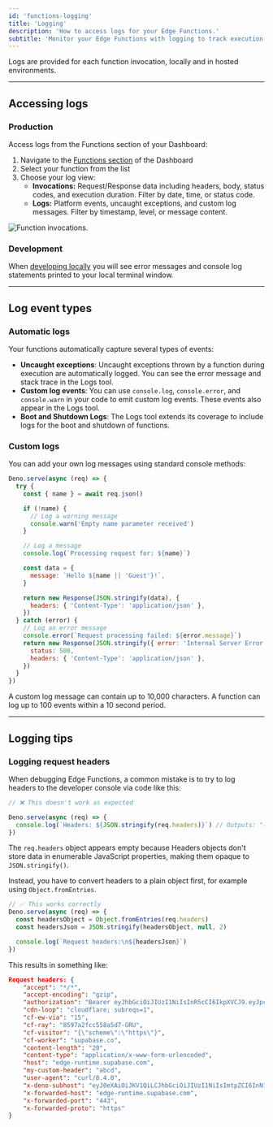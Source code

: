 ```yaml
---
id: 'functions-logging'
title: 'Logging'
description: 'How to access logs for your Edge Functions.'
subtitle: 'Monitor your Edge Functions with logging to track execution, debug issues, and optimize performance.'
---
```


Logs are provided for each function invocation, locally and in hosted environments.

---

## Accessing logs

### Production

Access logs from the Functions section of your Dashboard:

1. Navigate to the [Functions section](https://supabase.com/dashboard/project/_/functions) of the Dashboard
2. Select your function from the list
3. Choose your log view:
   - **Invocations:** Request/Response data including headers, body, status codes, and execution duration. Filter by date, time, or status code.
   - **Logs:** Platform events, uncaught exceptions, and custom log messages. Filter by timestamp, level, or message content.

![Function invocations.](/docs/img/guides/functions/function-logs.png)

### Development

When [developing locally](/docs/guides/functions/local-development) you will see error messages and console log statements printed to your local terminal window.

---

## Log event types

### Automatic logs

Your functions automatically capture several types of events:

- **Uncaught exceptions**: Uncaught exceptions thrown by a function during execution are automatically logged. You can see the error message and stack trace in the Logs tool.
- **Custom log events**: You can use `console.log`, `console.error`, and `console.warn` in your code to emit custom log events. These events also appear in the Logs tool.
- **Boot and Shutdown Logs**: The Logs tool extends its coverage to include logs for the boot and shutdown of functions.

### Custom logs

You can add your own log messages using standard console methods:

```js
Deno.serve(async (req) => {
  try {
    const { name } = await req.json()

    if (!name) {
      // Log a warning message
      console.warn('Empty name parameter received')
    }

    // Log a message
    console.log(`Processing request for: ${name}`)

    const data = {
      message: `Hello ${name || 'Guest'}!`,
    }

    return new Response(JSON.stringify(data), {
      headers: { 'Content-Type': 'application/json' },
    })
  } catch (error) {
    // Log an error message
    console.error(`Request processing failed: ${error.message}`)
    return new Response(JSON.stringify({ error: 'Internal Server Error' }), {
      status: 500,
      headers: { 'Content-Type': 'application/json' },
    })
  }
})
```

<Admonition type="note">
  A custom log message can contain up to 10,000 characters. A function can log up to 100 events
  within a 10 second period.
</Admonition>

---

## Logging tips

### Logging request headers

When debugging Edge Functions, a common mistake is to try to log headers to the developer console via code like this:

```ts index.ts
// ❌ This doesn't work as expected

Deno.serve(async (req) => {
  console.log(`Headers: ${JSON.stringify(req.headers)}`) // Outputs: "{}"
})
```

The `req.headers` object appears empty because Headers objects don't store data in enumerable JavaScript properties, making them opaque to `JSON.stringify()`.

Instead, you have to convert headers to a plain object first, for example using `Object.fromEntries`.

```ts index.ts
// ✅ This works correctly
Deno.serve(async (req) => {
  const headersObject = Object.fromEntries(req.headers)
  const headersJson = JSON.stringify(headersObject, null, 2)

  console.log(`Request headers:\n${headersJson}`)
})
```

This results in something like:

```json
Request headers: {
    "accept": "*/*",
    "accept-encoding": "gzip",
    "authorization": "Bearer eyJhbGciOiJIUzI1NiIsInR5cCI6IkpXVCJ9.eyJpc3MiOiJzdXBhYmFzZSIsInJlZiI6InN1cGFuYWNobyIsInJvbGUiOiJhbm9uIiwieW91IjoidmVyeSBzbmVha3ksIGh1aD8iLCJpYXQiOjE2NTQ1NDA5MTYsImV4cCI6MTk3MDExNjkxNn0.cwBbk2tq-fUcKF1S0jVKkOAG2FIQSID7Jjvff5Do99Y",
    "cdn-loop": "cloudflare; subreqs=1",
    "cf-ew-via": "15",
    "cf-ray": "8597a2fcc558a5d7-GRU",
    "cf-visitor": "{\"scheme\":\"https\"}",
    "cf-worker": "supabase.co",
    "content-length": "20",
    "content-type": "application/x-www-form-urlencoded",
    "host": "edge-runtime.supabase.com",
    "my-custom-header": "abcd",
    "user-agent": "curl/8.4.0",
    "x-deno-subhost": "eyJ0eXAiOiJKV1QiLCJhbGciOiJIUzI1NiIsImtpZCI6InN1cGFiYXNlIn0.eyJkZXBsb3ltZW50X2lkIjoic3VwYW5hY2hvX2M1ZGQxMWFiLTFjYmUtNDA3NS1iNDAxLTY3ZTRlZGYxMjVjNV8wMDciLCJycGNfcm9vdCI6Imh0dHBzOi8vc3VwYWJhc2Utb3JpZ2luLmRlbm8uZGV2L3YwLyIsImV4cCI6MTcwODYxMDA4MiwiaWF0IjoxNzA4NjA5MTgyfQ.-fPid2kEeEM42QHxWeMxxv2lJHZRSkPL-EhSH0r_iV4",
    "x-forwarded-host": "edge-runtime.supabase.com",
    "x-forwarded-port": "443",
    "x-forwarded-proto": "https"
}
```
